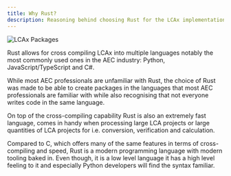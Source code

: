 ```yaml
---
title: Why Rust?
description: Reasoning behind choosing Rust for the LCAx implementation.
---
```


![LCAx Packages](/lcax_embed.svg)

Rust allows for cross compiling LCAx into multiple languages notably the most commonly used ones in the AEC industry:
Python, JavaScript/TypeScript and C#.

While most AEC professionals are unfamiliar with Rust, the choice of Rust was made to be able to create packages in the
languages that most AEC professionals are familiar with while also recognising that not everyone writes code in the same
language.

On top of the cross-compiling capability Rust is also an extremely fast language, comes in handy when processing large
LCA projects or large quantities of LCA projects for i.e. conversion, verification and calculation.

Compared to C, which offers many of the same features in terms of cross-compiling and speed, Rust is a modern
programming language with modern tooling baked in.
Even though, it is a low level language it has a high level feeling to it and especially Python developers will find the
syntax familiar.
